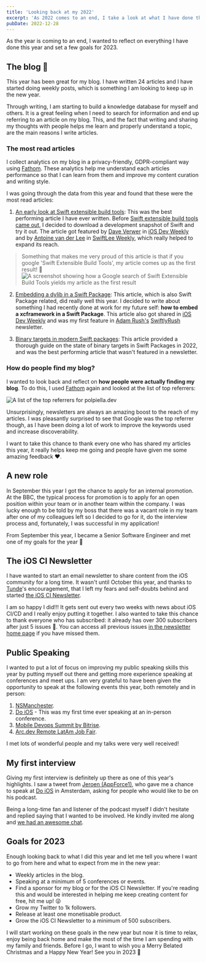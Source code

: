```yaml
---
title: 'Looking back at my 2022'
excerpt: 'As 2022 comes to an end, I take a look at what I have done this year and set goals for 2023.'
pubDate: 2022-12-28
---
```


As the year is coming to an end, I wanted to reflect on everything I have done this year and set a few goals for 2023.

## The blog 💪

This year has been great for my blog. I have written 24 articles and I have started doing weekly posts, which is something I am looking to keep up in the new year.

Through writing, I am starting to build a knowledge database for myself and others. It is a great feeling when I need to search for information and end up referring to an article on my blog. This, and the fact that writing and sharing my thoughts with people helps me learn and properly understand a topic, are the main reasons I write articles.

### The most read articles

I collect analytics on my blog in a privacy-friendly, GDPR-compliant way using [Fathom](https://usefathom.com). These analytics help me understand each articles performance so that I can learn from them and improve my content curation and writing style.

I was going through the data from this year and found that these were the most read articles:

1. [An early look at Swift extensible build tools](/an-early-look-at-swift-extensible-build-tools): This was the best performing article I have ever written. Before [Swift extensible build tools came out](https://github.com/apple/swift-evolution/blob/main/proposals/0303-swiftpm-extensible-build-tools.md), I decided to download a development snapshot of Swift and try it out. The article got featured by [Dave Verwer](https://twitter.com/daveverwer) in [iOS Dev Weekly](https://iosdevweekly.com/) and by [Antoine van der Lee](https://twitter.com/twannl) in [SwiftLee Weekly](https://www.avanderlee.com/swiftlee-weekly), which really helped to expand its reach.

> Something that makes me very proud of this article is that if you google 'Swift Extensible Build Tools', my article comes up as the first result! 🤩 ![A screenshot showing how a Google search of Swift Extensible Build Tools yields my article as the first result](/assets/posts/looking-back-at-my-2022/extensible-build-tools.png)

2. [Embedding a dylib in a Swift Package](/embedding-a-dylib-in-a-swift-package): This article, which is also Swift Package related, did really well this year. I decided to write about something I had recently done at work for my future self: **how to embed a xcframework in a Swift Package**. This article also got shared in [iOS Dev Weekly](https://iosdevweekly.com) and was my first feature in [Adam Rush's](https://twitter.com/Adam9Rush) [SwiftlyRush](https://www.swiftlyrush.com/) newsletter.

3. [Binary targets in modern Swift packages](/binary-targets-in-modern-swift-packages): This article provided a thorough guide on the state of binary targets in Swift Packages in 2022, and was the best performing article that wasn't featured in a newsletter.

### How do people find my blog?

I wanted to look back and reflect on **how people were actually finding my blog**. To do this, I used [Fathom](https://usefathom.com/) again and looked at the list of top referrers:

![A list of the top referrers for polpiella.dev](/assets/posts/looking-back-at-my-2022/top-referrers.png)

Unsurprisingly, newsletters are always an amazing boost to the reach of my articles. I was pleasantly surprised to see that Google was the top referrer though, as I have been doing a lot of work to improve the keywords used and increase discoverability.

I want to take this chance to thank every one who has shared my articles this year, it really helps keep me going and people have given me some amazing feedback ❤️.

## A new role

In September this year I got the chance to apply for an internal promotion. At the BBC, the typical process for promotion is to apply for an open position within your team or in another team within the company. I was lucky enough to be told by my boss that there was a vacant role in my team after one of my colleagues left so I decided to go for it, do the interview process and, fortunately, I was successful in my application!

From September this year, I became a Senior Software Engineer and met one of my goals for the year 🎉

## The iOS CI Newsletter

I have wanted to start an email newsletter to share content from the iOS community for a long time. It wasn't until October this year, and thanks to [Tunde](https://twitter.com/tundsdev)'s encouragement, that I left my fears and self-doubts behind and started [the iOS CI Newsletter](https://polpiella.dev/newsletter).

I am so happy I did!!! It gets sent out every two weeks with news about iOS CI/CD and I really enjoy putting it together. I also wanted to take this chance to thank everyone who has subscribed: it already has over 300 subscribers after just 5 issues 🤯. You can access all previous issues [in the newsletter home page](https://polpiella.dev/newsletter) if you have missed them.

## Public Speaking

I wanted to put a lot of focus on improving my public speaking skills this year by putting myself out there and getting more experience speaking at conferences and meet ups. I am very grateful to have been given the opportunity to speak at the following events this year, both remotely and in person:

1. [NSManchester](https://www.meetup.com/nsmanchester).
2. [Do iOS](https://do-ios.com/) - This was my first time ever speaking at an in-person conference.
3. [Mobile Devops Summit by Bitrise](https://www.mobiledevops.io/summit).
4. [Arc.dev Remote LatAm Job Fair](https://www.codementor.io/events/exploring-the-power-of-swift-beyond-app-development-fprz1hw3tl/video).

I met lots of wonderful people and my talks were very well received!

## My first interview

Giving my first interview is definitely up there as one of this year's highlights. I saw a tweet from [Jeroen (AppForce1)](https://twitter.com/AppForce1), who gave me a chance to speak at [Do iOS](https://do-ios.com/) in Amsterdam, asking for people who would like to be on his podcast.

Being a long-time fan and listener of the podcast myself I didn't hesitate and replied saying that I wanted to be involved. He kindly invited me along and [we had an awesome chat](https://www.buzzsprout.com/1414396/11876905).

## Goals for 2023

Enough looking back to what I did this year and let me tell you where I want to go from here and what to expect from me in the new year:

- Weekly articles in the blog.
- Speaking at a minimum of 5 conferences or events.
- Find a sponsor for my blog or for the iOS CI Newsletter. If you're reading this and would be interested in helping me keep creating content for free, hit me up! 😜
- Grow my Twitter to 1k followers.
- Release at least one monetisable product.
- Grow the iOS CI Newsletter to a minimum of 500 subscribers.

I will start working on these goals in the new year but now it is time to relax, enjoy being back home and make the most of the time I am spending with my family and friends. Before I go, I want to wish you a Merry Belated Christmas and a Happy New Year! See you in 2023 👋
